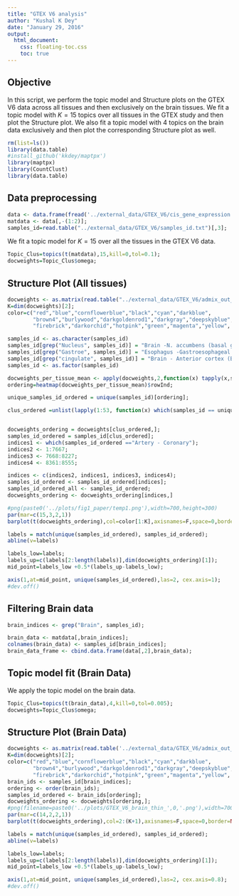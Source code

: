 ```yaml
---
title: "GTEX V6 analysis"
author: "Kushal K Dey"
date: "January 29, 2016"
output: 
  html_document:
    css: floating-toc.css
    toc: true
---
```


## Objective

In this script, we perform the topic model and Structure plots on the GTEX V6 data across all tissues and then exclusively on the brain tissues. We fit a topic model with $K=15$ topics over all tissues in the GTEX study and then plot the Structure plot. We also fit a topic model with $4$ topics on the brain data exclusively and then plot the corresponding Structure plot as well. 

```r
rm(list=ls())
library(data.table)
#install_github('kkdey/maptpx') 
library(maptpx)
library(CountClust)
library(data.table)

```

## Data preprocessing 

```r
data <- data.frame(fread('../external_data/GTEX_V6/cis_gene_expression.txt'));
matdata <- data[,-(1:2)];
samples_id=read.table("../external_data/GTEX_V6/samples_id.txt")[,3];
```

We fit a topic model for $K=15$ over all the tissues in the GTEX V6 data.

```r
Topic_Clus=topics(t(matdata),15,kill=0,tol=0.1);
docweights=Topic_Clus$omega;
```

## Structure Plot (All tissues)

```r
docweights <- as.matrix(read.table("../external_data/GTEX_V6/admix_out_GTEX_V6/omega_cis_genes_0_1_2.txt"));
K=dim(docweights)[2];
color=c("red","blue","cornflowerblue","black","cyan","darkblue",
        "brown4","burlywood","darkgoldenrod1","darkgray","deepskyblue","darkkhaki",
        "firebrick","darkorchid","hotpink","green","magenta","yellow", "azure1","azure4");

samples_id <- as.character(samples_id)
samples_id[grep("Nucleus", samples_id)] = "Brain -N. accumbens (basal ganglia)"
samples_id[grep("Gastroe", samples_id)] = "Esophagus -Gastroesophageal Jn."
samples_id[grep("cingulate", samples_id)] = "Brain - Anterior cortex (BA24)."
samples_id <- as.factor(samples_id)

docweights_per_tissue_mean <- apply(docweights,2,function(x) tapply(x,samples_id,mean));
ordering=heatmap(docweights_per_tissue_mean)$rowInd;

unique_samples_id_ordered = unique(samples_id)[ordering];

clus_ordered =unlist(lapply(1:53, function(x) which(samples_id == unique_samples_id_ordered[x])));


docweights_ordering = docweights[clus_ordered,];
samples_id_ordered = samples_id[clus_ordered];
indices1 <- which(samples_id_ordered =="Artery - Coronary");
indices2 <- 1:7667;
indices3 <- 7668:8227;
indices4 <- 8361:8555;

indices <- c(indices2, indices1, indices3, indices4);
samples_id_ordered <- samples_id_ordered[indices];
samples_id_ordered_all <- samples_id_ordered;
docweights_ordering <- docweights_ordering[indices,]

#png(paste0('../plots/fig1_paper/temp1.png'),width=700,height=300)
par(mar=c(15,3,2,1))
barplot(t(docweights_ordering),col=color[1:K],axisnames=F,space=0,border=NA,main=paste("Unthinned data: K=",K),las=1,ylim=c(0,1),cex.axis=0.9,cex.main=1)

labels = match(unique(samples_id_ordered), samples_id_ordered);
abline(v=labels)

labels_low=labels;
labels_up=c(labels[2:length(labels)],dim(docweights_ordering)[1]);
mid_point=labels_low +0.5*(labels_up-labels_low);

axis(1,at=mid_point, unique(samples_id_ordered),las=2, cex.axis=1);
#dev.off()

```

## Filtering Brain data 

```r
brain_indices <- grep("Brain", samples_id);

brain_data <- matdata[,brain_indices];
colnames(brain_data) <- samples_id[brain_indices];
brain_data_frame <- cbind.data.frame(data[,2],brain_data);
```

## Topic model fit (Brain Data)

We apply the topic model on the brain data.

```r
Topic_Clus=topics(t(brain_data),4,kill=0,tol=0.005);
docweights=Topic_Clus$omega;
```

## Structure Plot (Brain Data)

```r

docweights <- as.matrix(read.table('../external_data/GTEX_V6/admix_out_GTEX_V6/omega_cis_genes_brain.txt'));
K=dim(docweights)[2];
color=c("red","blue","cornflowerblue","black","cyan","darkblue",
        "brown4","burlywood","darkgoldenrod1","darkgray","deepskyblue","darkkhaki",
        "firebrick","darkorchid","hotpink","green","magenta","yellow", "azure1","azure4");
brain_ids <- samples_id[brain_indices];
ordering <- order(brain_ids);
samples_id_ordered <- brain_ids[ordering];
docweights_ordering <- docweights[ordering,];
#png(filename=paste0('../plots/GTEX_V6_brain_thin_',0,'.png'),width=700,height=300)
par(mar=c(14,2,2,1))
barplot(t(docweights_ordering),col=2:(K+1),axisnames=F,space=0,border=NA,main=paste("No. of clusters=",K),las=1,ylim=c(0,1),cex.axis=1,cex.main=1)

labels = match(unique(samples_id_ordered), samples_id_ordered);
abline(v=labels)

labels_low=labels;
labels_up=c(labels[2:length(labels)],dim(docweights_ordering)[1]);
mid_point=labels_low +0.5*(labels_up-labels_low);

axis(1,at=mid_point, unique(samples_id_ordered),las=2, cex.axis=0.8);
#dev.off()
```

